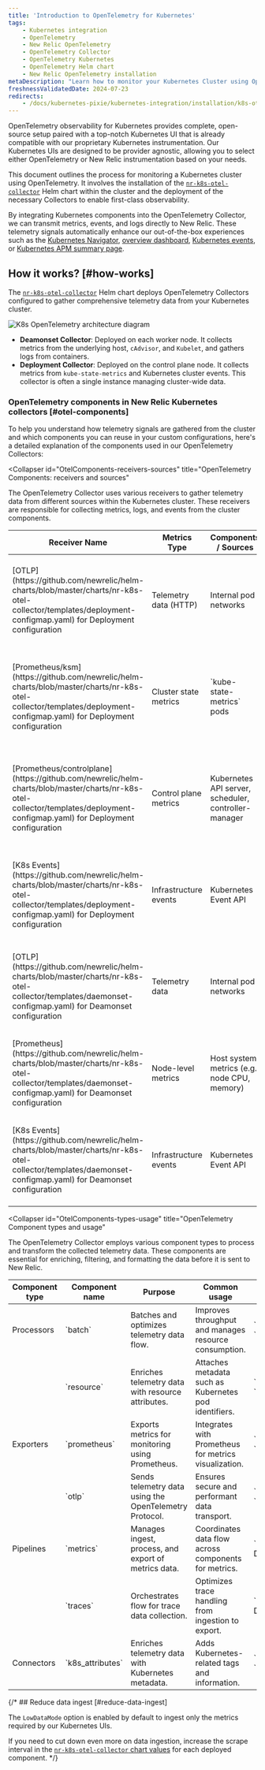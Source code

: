 ```yaml
---
title: 'Introduction to OpenTelemetry for Kubernetes'
tags:
    - Kubernetes integration
    - OpenTelemetry
    - New Relic OpenTelemetry
    - OpenTelemetry Collector
    - OpenTelemetry Kubernetes
    - OpenTelemetry Helm chart
    - New Relic OpenTelemetry installation
metaDescription: "Learn how to monitor your Kubernetes Cluster using OpenTelemetry"
freshnessValidatedDate: 2024-07-23
redirects:
    - /docs/kubernetes-pixie/kubernetes-integration/installation/k8s-otel/
---
```



OpenTelemetry observability for Kubernetes provides complete, open-source setup paired with a top-notch Kubernetes UI that is already compatible with our proprietary Kubernetes instrumentation. Our Kubernetes UIs are designed to be provider agnostic, allowing you to select either OpenTelemetry or New Relic instrumentation based on your needs.

This document outlines the process for monitoring a Kubernetes cluster using OpenTelemetry. It involves the installation of the [`nr-k8s-otel-collector`](https://github.com/newrelic/helm-charts/tree/master/charts/nr-k8s-otel-collector) Helm chart within the cluster and the deployment of the necessary Collectors to enable first-class observability.

By integrating Kubernetes components into the OpenTelemetry Collector, we can transmit metrics, events, and logs directly to New Relic. These telemetry signals automatically enhance our out-of-the-box experiences such as the [Kubernetes Navigator](/docs/kubernetes-pixie/kubernetes-integration/understand-use-data/kubernetes-cluster-explorer/#navigator-preview), [overview dashboard](/docs/kubernetes-pixie/kubernetes-integration/understand-use-data/kubernetes-cluster-explorer/#cluster-overview-dashboard), [Kubernetes events](/docs/kubernetes-pixie/kubernetes-integration/understand-use-data/kubernetes-cluster-explorer/#browse-your-kubernetes-events), or [Kubernetes APM summary page](/docs/apm/apm-ui-pages/monitoring/kubernetes-summary-page/).


## How it works? [#how-works]

The [`nr-k8s-otel-collector`](https://github.com/newrelic/helm-charts/tree/master/charts/nr-k8s-otel-collector) Helm chart deploys OpenTelemetry Collectors configured to gather comprehensive telemetry data from your Kubernetes cluster.

<img
  title="K8s OpenTelemetry diagram"
  alt="K8s OpenTelemetry architecture diagram"
  src="/images/otel-k8s-arch.webp"
/>

* **Deamonset Collector**: Deployed on each worker node. It collects metrics from the underlying host, `cAdvisor`, and `Kubelet`, and gathers logs from containers.
* **Deployment Collector**: Deployed on the control plane node. It collects metrics from `kube-state-metrics` and Kubernetes cluster events. This collector is often a single instance managing cluster-wide data.


### OpenTelemetry components in New Relic Kubernetes collectors [#otel-components]

To help you understand how telemetry signals are gathered from the cluster and which components you can reuse in your custom configurations, here's a detailed explanation of the components used in our OpenTelemetry Collectors:


<CollapserGroup>

  <Collapser
    id="OtelComponents-receivers-sources"
    title="OpenTelemetry Components: receivers and sources"
  >

  The OpenTelemetry Collector uses various receivers to gather telemetry data from different sources within the Kubernetes cluster. These receivers are responsible for collecting metrics, logs, and events from the cluster components.

  <table>
    <thead>
      <tr>
        <th>Receiver Name</th>
        <th>Metrics Type</th>
        <th>Components / Sources</th>
        <th>Description</th>
      </tr>
    </thead>
    <tbody>
      <tr>
        <td>[OTLP](https://github.com/newrelic/helm-charts/blob/master/charts/nr-k8s-otel-collector/templates/deployment-configmap.yaml) for Deployment configuration</td>
        <td>Telemetry data (HTTP)</td>
        <td>Internal pod networks</td>
        <td>Gathers telemetry data transmitted over HTTP protocol toward defined endpoints.</td>
      </tr>
      <tr>
        <td>[Prometheus/ksm](https://github.com/newrelic/helm-charts/blob/master/charts/nr-k8s-otel-collector/templates/deployment-configmap.yaml) for Deployment configuration</td>
        <td>Cluster state metrics</td>
        <td>`kube-state-metrics` pods</td>
        <td>Scrapes metrics relevant to Kubernetes resource states, such as deployments, pods, and nodes.</td>
      </tr>
      <tr>
        <td>[Prometheus/controlplane](https://github.com/newrelic/helm-charts/blob/master/charts/nr-k8s-otel-collector/templates/deployment-configmap.yaml) for Deployment configuration</td>
        <td>Control plane metrics</td>
        <td>Kubernetes API server, scheduler, controller-manager</td>
        <td>Monitors control plane components for operational metrics, performance, and availability statistics.</td>
      </tr>
      <tr>
        <td>[K8s Events](https://github.com/newrelic/helm-charts/blob/master/charts/nr-k8s-otel-collector/templates/deployment-configmap.yaml) for Deployment configuration</td>
        <td>Infrastructure events</td>
        <td>Kubernetes Event API</td>
        <td>Captures events like pod creations, deletions, scaling activities, and failure events.</td>
      </tr>
      <tr>
        <td>[OTLP](https://github.com/newrelic/helm-charts/blob/master/charts/nr-k8s-otel-collector/templates/daemonset-configmap.yaml) for Deamonset configuration</td>
        <td>Telemetry data</td>
        <td>Internal pod networks</td>
        <td>Retrieves telemetry data from pods and containerized environments within the local network.</td>
      </tr>
      <tr>
        <td>[Prometheus](https://github.com/newrelic/helm-charts/blob/master/charts/nr-k8s-otel-collector/templates/daemonset-configmap.yaml) for Deamonset configuration</td>
        <td>Node-level metrics</td>
        <td>Host system metrics (e.g., node CPU, memory)</td>
        <td>Collects metrics from host and node-level components to analyze resource consumption.</td>
      </tr>
      <tr>
        <td>[K8s Events](https://github.com/newrelic/helm-charts/blob/master/charts/nr-k8s-otel-collector/templates/daemonset-configmap.yaml) for Deamonset configuration</td>
        <td>Infrastructure events</td>
        <td>Kubernetes Event API</td>
        <td>Similar to deployment, capturing Kubernetes events impacting nodes and local resources.</td>
      </tr>
    </tbody>
  </table>

  </Collapser>

  <Collapser
    id="OtelComponents-types-usage"
    title="OpenTelemetry Component types and usage"
  >

  The OpenTelemetry Collector employs various component types to process and transform the collected telemetry data. These components are essential for enriching, filtering, and formatting the data before it is sent to New Relic.


  <table>
    <thead>
      <tr>
        <th>Component type</th>
        <th>Component name</th>
        <th>Purpose</th>
        <th>Common usage</th>
        <th>Scope</th>
      </tr>
    </thead>
    <tbody>
      <tr>
        <td>Processors</td>
        <td>`batch`</td>
        <td>Batches and optimizes telemetry data flow.</td>
        <td>Improves throughput and manages resource consumption.</td>
        <td>`Daemonset`, `Deployment`</td>
      </tr>
      <tr>
        <td></td>
        <td>`resource`</td>
        <td>Enriches telemetry data with resource attributes.</td>
        <td>Attaches metadata such as Kubernetes pod identifiers.</td>
        <td>`Daemonset`, `Deployment`</td>
      </tr>
      <tr>
        <td>Exporters</td>
        <td>`prometheus`</td>
        <td>Exports metrics for monitoring using Prometheus.</td>
        <td>Integrates with Prometheus for metrics visualization.</td>
        <td>`Daemonset`, `Deployment`</td>
      </tr>
      <tr>
        <td></td>
        <td>`otlp`</td>
        <td>Sends telemetry data using the OpenTelemetry Protocol.</td>
        <td>Ensures secure and performant data transport.</td>
        <td>`Daemonset`, `Deployment`</td>
      </tr>
      <tr>
        <td>Pipelines</td>
        <td>`metrics`</td>
        <td>Manages ingest, process, and export of metrics data.</td>
        <td>Coordinates data flow across components for metrics.</td>
        <td>`Daemonset, Deployment`</td>
      </tr>
      <tr>
        <td></td>
        <td>`traces`</td>
        <td>Orchestrates flow for trace data collection.</td>
        <td>Optimizes trace handling from ingestion to export.</td>
        <td>`Daemonset, Deployment`</td>
      </tr>
      <tr>
        <td>Connectors</td>
        <td>`k8s_attributes`</td>
        <td>Enriches telemetry data with Kubernetes metadata.</td>
        <td>Adds Kubernetes-related tags and information.</td>
        <td>`Daemonset`, `Deployment`</td>
      </tr>
    </tbody>
  </table>


  </Collapser>

  </CollapserGroup>



{/* ## Reduce data ingest [#reduce-data-ingest]

The `LowDataMode` option is enabled by default to ingest only the metrics required by our Kubernetes UIs.

If you need to cut down even more on data ingestion, increase the scrape interval in the [`nr-k8s-otel-collector` chart values](https://github.com/newrelic/helm-charts/tree/master/charts/nr-k8s-otel-collector#values) for each deployed component. */}

